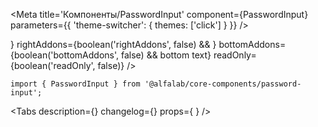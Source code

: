


<Meta
    title='Компоненты/PasswordInput'
    component={PasswordInput}
    parameters={{ 'theme-switcher': { themes: ['click'] } }}
/>

<!-- Canvas -->

<Story name='PasswordInput'>
    <PasswordInput
        block={boolean('block', false)}
        size={select('size', ['s', 'm', 'l', 'xl'], 's')}
        disabled={boolean('disabled', false)}
        placeholder={text('placeholder', '')}
        label={text('label', '')}
        hint={text('hint', '')}
        error={text('error', '')}
        success={boolean('success', false)}
        leftAddons={boolean('leftAddons', false) && <Icon />}
        rightAddons={boolean('rightAddons', false) && <Icon />}
        bottomAddons={boolean('bottomAddons', false) && <span>bottom text</span>}
        readOnly={boolean('readOnly', false)}
    />
</Story>

<!-- Docs -->

<ComponentHeader
    name='PasswordInput'
    version={version}
    package='@alfalab/core-components/password-input'
    stage={2}
    design='https://www.figma.com/file/uGndMZufgvqxaNQTaNTEjG/B2B-Web-Components?node-id=17757%3A0'
/>

```tsx
import { PasswordInput } from '@alfalab/core-components/password-input';
```

<Tabs
    description={<Description />}
    changelog={<Changelog />}
    props={<Props of={PasswordInput} /> }
/>
